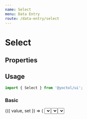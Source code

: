 ```yaml
---
name: Select
menu: Data Entry
route: /data-entry/select
---
```



# Select

## Properties

<PropsTable of={Select} />

## Usage

```js
import { Select } from '@yoctol/ui';
```

### Basic

<Playground>
  <Value initial={{ label: 'Item 1', value: 1 }}>
    {({ value, set }) => (
      <Select
        value={value}
        onChange={set}
        options={[
          {
            label: 'Item 1',
            value: 1
          },
          {
            label: 'Item 2',
            value: 2
          },
          {
            label: 'Item 3',
            value: 3
          },
          {
            label: 'Item 4',
            value: 4
          },
          {
            label: 'Item 5',
            value: 5
          }
        ]}
      />
    )}
  </Value>
</Playground>

### isDisabled

<Playground>
  <Value initial={{ label: 'Item 1', value: 1 }}>
    {({ value, set }) => (
      <Select
        isDisabled
        value={value}
        onChange={set}
        options={[
          {
            label: 'Item 1',
            value: 1
          },
          {
            label: 'Item 2',
            value: 2
          },
          {
            label: 'Item 3',
            value: 3
          },
          {
            label: 'Item 4',
            value: 4
          },
          {
            label: 'Item 5',
            value: 5
          }
        ]}
      />
    )}
  </Value>
</Playground>

## With placeholder & isClearable

<Playground>
  <Value>
    {({ value, set }) => (
      <Select
        isClearable
        placeholder="どれ"
        value={value}
        onChange={set}
        options={[
          {
            label: 'Item 1',
            value: 1
          },
          {
            label: 'Item 2',
            value: 2
          },
          {
            label: 'Item 3',
            value: 3
          },
          {
            label: 'Item 4',
            value: 4
          },
          {
            label: 'Item 5',
            value: 5
          }
        ]}
      />
    )}
  </Value>
</Playground>
